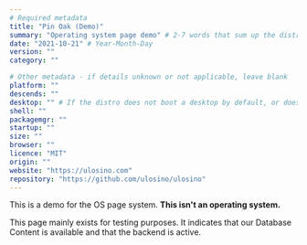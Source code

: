 ```yaml
---
# Required metadata
title: "Pin Oak (Demo)"
summary: "Operating system page demo" # 2-7 words that sum up the distribution
date: "2021-10-21" # Year-Month-Day
version: ""
category: ""

# Other metadata - if details unknown or not applicable, leave blank
platform: ""
descends: ""
desktop: "" # If the distro does not boot a desktop by default, or doesn't ship one, leave 'desktop' blank
shell: ""
packagemgr: ""
startup: ""
size: ""
browser: ""
licence: "MIT"
origin: ""
website: "https://ulosino.com"
repository: "https://github.com/ulosino/ulosino"
---
```


This is a demo for the OS page system. **This isn't an operating system.**

This page mainly exists for testing purposes. It indicates that our Database Content is available and that the backend is active.
